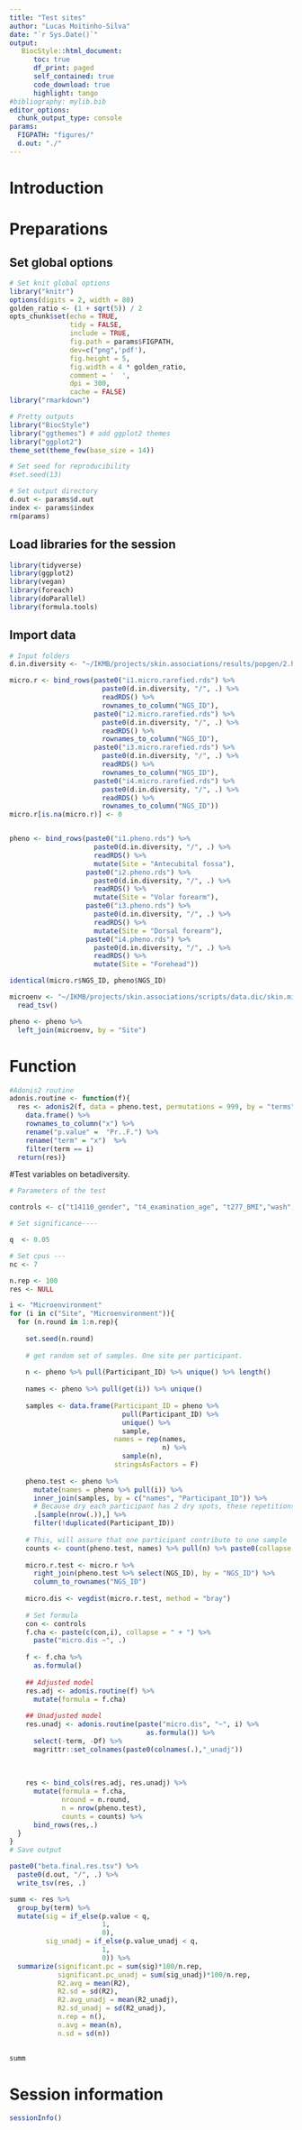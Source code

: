 ```yaml
---
title: "Test sites"
author: "Lucas Moitinho-Silva"
date: "`r Sys.Date()`"
output:
   BiocStyle::html_document:
      toc: true
      df_print: paged
      self_contained: true
      code_download: true
      highlight: tango
#bibliography: mylib.bib
editor_options:
  chunk_output_type: console
params:
  FIGPATH: "figures/"
  d.out: "./"
---
```



# Introduction


# Preparations

## Set global options

```r
# Set knit global options
library("knitr")
options(digits = 2, width = 80)
golden_ratio <- (1 + sqrt(5)) / 2
opts_chunk$set(echo = TRUE,
               tidy = FALSE,
               include = TRUE,
               fig.path = params$FIGPATH,
               dev=c("png",'pdf'),
               fig.height = 5,
               fig.width = 4 * golden_ratio,
               comment = '  ',
               dpi = 300,
               cache = FALSE)
library("rmarkdown")

# Pretty outputs
library("BiocStyle")
library("ggthemes") # add ggplot2 themes
library("ggplot2")
theme_set(theme_few(base_size = 14))

# Set seed for reproducibility
#set.seed(13)

# Set output directory
d.out <- params$d.out
index <- params$index
rm(params)
```


## Load libraries for the session

```r
library(tidyverse)
library(ggplot2)
library(vegan)
library(foreach)
library(doParallel)
library(formula.tools)
```

## Import data
```r
# Input folders
d.in.diversity <- "~/IKMB/projects/skin.associations/results/popgen/2.host.trait.set/2.get.diversity"

micro.r <- bind_rows(paste0("i1.micro.rarefied.rds") %>% 
                       paste0(d.in.diversity, "/", .) %>% 
                       readRDS() %>% 
                       rownames_to_column("NGS_ID"),
                     paste0("i2.micro.rarefied.rds") %>% 
                       paste0(d.in.diversity, "/", .) %>% 
                       readRDS() %>% 
                       rownames_to_column("NGS_ID"),
                     paste0("i3.micro.rarefied.rds") %>% 
                       paste0(d.in.diversity, "/", .) %>% 
                       readRDS() %>% 
                       rownames_to_column("NGS_ID"),
                     paste0("i4.micro.rarefied.rds") %>% 
                       paste0(d.in.diversity, "/", .) %>% 
                       readRDS() %>% 
                       rownames_to_column("NGS_ID"))
micro.r[is.na(micro.r)] <- 0


pheno <- bind_rows(paste0("i1.pheno.rds") %>% 
                     paste0(d.in.diversity, "/", .) %>% 
                     readRDS() %>% 
                     mutate(Site = "Antecubital fossa"),
                   paste0("i2.pheno.rds") %>% 
                     paste0(d.in.diversity, "/", .) %>% 
                     readRDS() %>% 
                     mutate(Site = "Volar forearm"),
                   paste0("i3.pheno.rds") %>% 
                     paste0(d.in.diversity, "/", .) %>% 
                     readRDS() %>% 
                     mutate(Site = "Dorsal forearm"),
                   paste0("i4.pheno.rds") %>% 
                     paste0(d.in.diversity, "/", .) %>% 
                     readRDS() %>% 
                     mutate(Site = "Forehead"))

identical(micro.r$NGS_ID, pheno$NGS_ID)

microenv <- "~/IKMB/projects/skin.associations/scripts/data.dic/skin.microenv.tsv" %>% 
  read_tsv()
```

```r
pheno <- pheno %>% 
  left_join(microenv, by = "Site")
```

# Function

```r
#Adonis2 routine
adonis.routine <- function(f){
  res <- adonis2(f, data = pheno.test, permutations = 999, by = "terms", parallel = nc) %>%
    data.frame() %>% 
    rownames_to_column("x") %>% 
    rename("p.value" =  "Pr..F.") %>% 
    rename("term" = "x")  %>% 
    filter(term == i) 
  return(res)}
```


#Test variables on betadiversity.


```r

# Parameters of the test

controls <- c("t14110_gender", "t4_examination_age", "t277_BMI","wash", "cream")

# Set significance----

q  <- 0.05

# Set cpus ---
nc <- 7

n.rep <- 100
res <- NULL

i <- "Microenvironment"
for (i in c("Site", "Microenvironment")){
  for (n.round in 1:n.rep){
    
    set.seed(n.round)  
    
    # get random set of samples. One site per participant.
    
    n <- pheno %>% pull(Participant_ID) %>% unique() %>% length()
    
    names <- pheno %>% pull(get(i)) %>% unique()
    
    samples <- data.frame(Participant_ID = pheno %>% 
                            pull(Participant_ID) %>% 
                            unique() %>% 
                            sample,
                          names = rep(names, 
                                      n) %>% 
                            sample(n),
                          stringsAsFactors = F)
    
    pheno.test <- pheno %>%
      mutate(names = pheno %>% pull(i)) %>% 
      inner_join(samples, by = c("names", "Participant_ID")) %>% 
      # Because dry each participant has 2 dry spots, these repetitions are made. Therefore, I will have to reme the repetitions
      .[sample(nrow(.)),] %>%
      filter(!duplicated(Participant_ID))
    
    # This, will assure that one participant contribute to one sample
    counts <- count(pheno.test, names) %>% pull(n) %>% paste0(collapse = ":")
    
    micro.r.test <- micro.r %>% 
      right_join(pheno.test %>% select(NGS_ID), by = "NGS_ID") %>% 
      column_to_rownames("NGS_ID")
    
    micro.dis <- vegdist(micro.r.test, method = "bray")
    
    # Set formula
    con <- controls
    f.cha <- paste(c(con,i), collapse = " + ") %>% 
      paste("micro.dis ~", .)
    
    f <- f.cha %>% 
      as.formula()
    
    ## Adjusted model
    res.adj <- adonis.routine(f) %>% 
      mutate(formula = f.cha) 
    
    ## Unadjusted model
    res.unadj <- adonis.routine(paste("micro.dis", "~", i) %>% 
                                  as.formula()) %>% 
      select(-term, -Df) %>% 
      magrittr::set_colnames(paste0(colnames(.),"_unadj"))
    
    
    
    res <- bind_cols(res.adj, res.unadj) %>% 
      mutate(formula = f.cha,
             nround = n.round,
             n = nrow(pheno.test),
             counts = counts) %>% 
      bind_rows(res,.)
  }
}
# Save output

paste0("beta.final.res.tsv") %>% 
  paste0(d.out, "/", .) %>% 
  write_tsv(res, .)

summ <- res %>%
  group_by(term) %>% 
  mutate(sig = if_else(p.value < q,
                       1,
                       0),
         sig_unadj = if_else(p.value_unadj < q,
                       1,
                       0)) %>% 
  summarize(significant.pc = sum(sig)*100/n.rep,
            significant.pc_unadj = sum(sig_unadj)*100/n.rep,
            R2.avg = mean(R2),
            R2.sd = sd(R2),
            R2.avg_unadj = mean(R2_unadj),
            R2.sd_unadj = sd(R2_unadj),
            n.rep = n(),
            n.avg = mean(n),
            n.sd = sd(n))
  

summ
```


# Session information

```r
sessionInfo()
```


